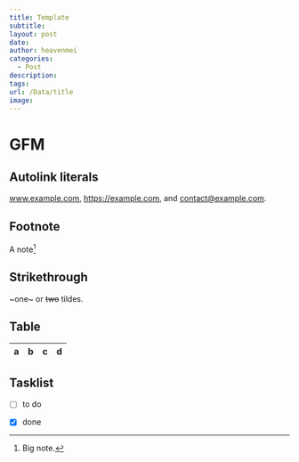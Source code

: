 ```yaml
---
title: Template
subtitle: 
layout: post
date: 
author: heavenmei
categories:
  - Post
description: 
tags: 
url: /Data/title
image:
---
```



# GFM

## Autolink literals

www.example.com, https://example.com, and contact@example.com.

## Footnote

A note[^1]

[^1]: Big note.

## Strikethrough

~one~ or ~~two~~ tildes.

## Table

| a | b  |  c |  d  |
| - | :- | -: | :-: |

## Tasklist

* [ ] to do
* [x] done




